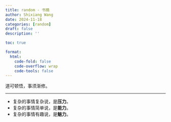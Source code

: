 ```yaml
---
title: random - 书摘
author: Shixiang Wang
date: 2024-11-18
categories: [random]
draft: false
description: ''

toc: true

format:
  html:
    code-fold: false
    code-overflow: wrap
    code-tools: false
---
```


道可顿悟，事须渐修。

***

- 复杂的事情复杂说，是**压力**。
- 复杂的事情简单说，是**能力**。
- 复杂的事情有趣说，是**魅力**。